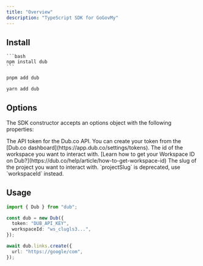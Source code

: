 ```yaml
---
title: "Overview"
description: "TypeScript SDK for GoGovMy"
---
```


## Install

<Tabs>
  <Tab title="npm">

    ```bash
    npm install dub
    ```

  </Tab>
  
  <Tab title="pnpm">
  
  ```bash 
  pnpm add dub 
  ```
  
  </Tab>
  
  <Tab title="yarn">
  
  ```bash
  yarn add dub 
  ```
  
  </Tab>
</Tabs>

## Options

The SDK constructor accepts an options object with the following properties:

<ParamField body="token" type="string" required>
  The API token for the Dub.co API. You can create your token from the [Dub.co
  dashboard](https://app.dub.co/settings/tokens).
</ParamField>

<ParamField body="workspaceId" type="string" required>
  The id of the workspace you want to interact with. [Learn how to get your
  Workspace ID on Dub?](https://dub.co/help/article/how-to-get-workspace-id)
</ParamField>

<ParamField body="projectSlug" type="string">
  The slug of the project you want to interact with. `projectSlug` is
  deprecated, use `workspaceId` instead.
</ParamField>

## Usage

```typescript
import { Dub } from "dub";

const dub = new Dub({
  token: "DUB_API_KEY",
  workspaceId: "ws_clugls3...",
});

await dub.links.create({
  url: "https://google/com",
});
```